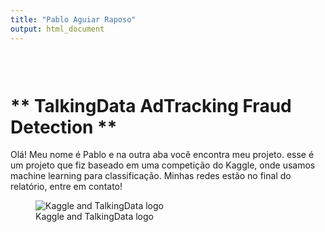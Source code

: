 ```yaml
---
title: "Pablo Aguiar Raposo"
output: html_document
---
```


<style type="text/css">
.title {
  display: none;
}

#getting-started img {
  margin-right: 10px;
}

</style>

<div class="row" style="padding-top: 30px;">
<div class="col-sm-6">

# ** TalkingData AdTracking Fraud Detection  **

   Olá! Meu nome é Pablo e na outra aba você encontra meu projeto. esse é um projeto que fiz baseado em uma competição do Kaggle, onde usamos machine learning para classificação. Minhas redes estão no final do relatório, entre em contato!

![Kaggle and TalkingData logo](images/talkingdata.png)



